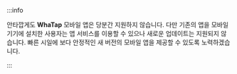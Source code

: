 <!-- 안드로이드와 iOS 앱을 제공합니다.

* [Google Play](https://play.google.com/store/apps/details?id=io.whatap.app.WhaTap)
* [App Store](https://itunes.apple.com/kr/app/whatap/id1252504621?mt=8) -->

:::info

안타깝게도 **WhaTap** 모바일 앱은 당분간 지원하지 않습니다. 다만 기존의 앱을 모바일 기기에 설치한 사용자는 앱 서비스를 이용할 수 있으나 새로운 업데이트는 지원되지 않습니다. 빠른 시일에 보다 안정적인 새 버전의 모바일 앱을 제공할 수 있도록 노력하겠습니다.

:::